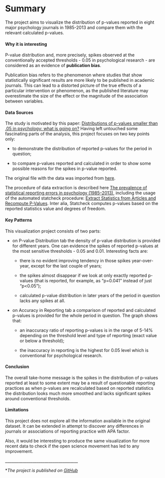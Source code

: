 # Summary

The project aims to visualize the distribution of p-values reported in eight major psychology journals in 1985-2013 and compare them with the relevant calculated p-values.

#### Why it is interesting

P-value distribution and, more precisely, spikes observed at the conventionally accepted thresholds - 0.05 in psychological research - are considered as an evidence of **publication bias**.

Publication bias refers to the phenomenon where studies that show statistically significant results are more likely to be published in academic journals. This can lead to a distorted picture of the true effects of a particular intervention or phenomenon, as the published literature may overestimate the size of the effect or the magnitude of the association between variables.

#### Data Sources

The study is motivated by this paper: [Distributions of p-values smaller than .05 in psychology: what is going on?](https://www.ncbi.nlm.nih.gov/pmc/articles/PMC4830257/) Having left untouched some fascinating parts of the analysis, this project focuses on two key points only:

-   to demonstrate the distribution of reported p-values for the period in question;

-   to compare p-values reported and calculated in order to show some possible reasons for the spikes in p-value reported.

The original file with the data was imported from [here](https://osf.io/gdr4q).

The procedure of data extraction is described here [The prevalence of statistical reporting errors in psychology (1985--2013)](https://www.ncbi.nlm.nih.gov/pmc/articles/PMC5101263/), including the usage of the automated statcheck procedure: [Extract Statistics from Articles and Recompute P-Values](https://CRAN.R-project.org/package=statcheck). Inter alia, Statcheck computes p-values based on the reported statistics value and degrees of freedom.

#### Key Patterns

This visualization project consists of two parts:

-   on P-value Distribution tab the density of p-value distribution is provided for different years. One can evidence the spikes of reported p-values at the most sensitive thresholds - 0.05 and 0.01. Interesting facts are:

    -   there is no evident improving tendency in those spikes year-over-year, except for the last couple of years;

    -   the spikes almost disappear if we look at only exactly reported p-values (that is reported, for example, as "p=0.041" instead of just "p\<0.05");

    -   calculated p-value distribution in later years of the period in question lacks any spikes at all.

-   on Accuracy in Reporting tab a comparison of reported and calculated p-values is provided for the whole period in question. The graph shows that:

    -   an inaccuracy ratio of reporting p-values is in the range of 5-14% depending on the threshold level and type of reporting (exact value or below a threshold);

    -   the inaccuracy in reporting is the highest for 0.05 level which is conventional for psychological research.

#### Conclusion

The overall take-home message is the spikes in the distribution of p-values reported at least to some extent may be a result of questionable reporting practices as when p-values are recalculated based on reported statistics the distribution looks much more smoothed and lacks significant spikes around conventional thresholds.

#### Limitations

This project does not explore all the information available in the original dataset. It can be extended in attempt to discover any differences in journals or associations of reporting practice with APA factor.

Also, it would be interesting to produce the same visualization for more recent data to check if the open science movement has led to any improvement.

\_\_\_\_\_\_\_\_\_\_\_\_\_\_\_\_\_\_\_\_\_\_\_\_\_\_\_\_\_\_\_\_\_\_\_\_\_

\**The project is published on [GitHub](https://github.com/annskama/p_values)*
